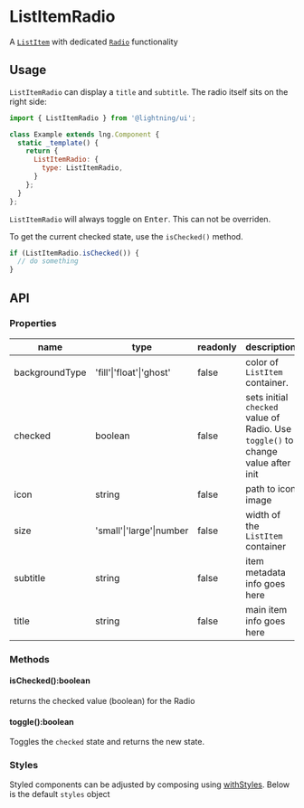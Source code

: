 
# ListItemRadio

A [`ListItem`](?path=/docs/listitem--basic) with dedicated [`Radio`](?path=/docs/toggle--basic) functionality

## Usage

`ListItemRadio` can display a `title` and `subtitle`. The radio itself sits on the right side:

```js
import { ListItemRadio } from '@lightning/ui';

class Example extends lng.Component {
  static _template() {
    return {
      ListItemRadio: {
        type: ListItemRadio,
      }
    };
  }
};
```

<Canvas>
  <Story id="listitemradio--basic" />
</Canvas>

`ListItemRadio` will always toggle on <kbd>Enter</kbd>. This can not be overriden.

To get the current checked state, use the `isChecked()` method.

```js
if (ListItemRadio.isChecked()) {
  // do something
}
```

## API

### Properties

name|type|readonly|description
--|--|--|--
backgroundType|'fill'\|'float'\|'ghost'|false|color of `ListItem` container.
checked|boolean|false|sets initial `checked` value of Radio. Use `toggle()` to change value after init
icon|string|false|path to icon image
size|'small'\|'large'\|number|false|width of the `ListItem` container
subtitle|string|false|item metadata info goes here
title|string|false|main item info goes here

### Methods

#### isChecked():boolean

returns the checked value (boolean) for the Radio

#### toggle():boolean

Toggles the `checked` state and returns the new state.

### Styles

Styled components can be adjusted by composing using [withStyles](?path=/docs/mixins-withstyles--basic). Below is the default `styles` object

<Theme theme={ListItemRadio.styles} />